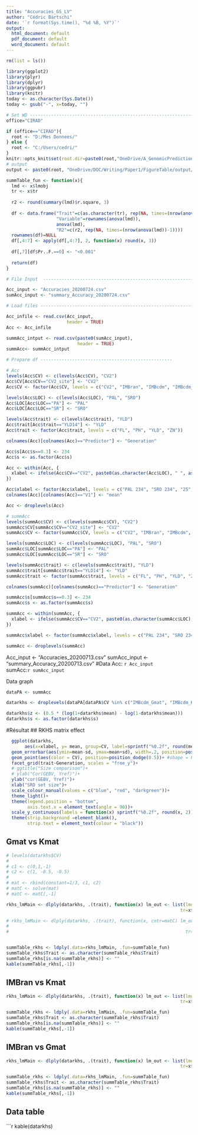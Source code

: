 ```yaml
---
title: "Accuracies_GS_LV"
author: "Cédric Bärtschi"
date: '`r format(Sys.time(), "%d %B, %Y")`'
output:
  html_document: default
  pdf_document: default
  word_document: default
---
```


```r
rm(list = ls())

library(ggplot2)
library(plyr)
library(dplyr)
library(ggpubr)
library(knitr)
today <- as.character(Sys.Date())
today <- gsub("-", x=today, "")

# Set WD ------------------------------------------------------------------
office="CIRAD"

if (office=="CIRAD"){
  root <- "D:/Mes Donnees/"
} else {
  root <- "C:/Users/cedri/"
}
knitr::opts_knit$set(root.dir=paste0(root,"OneDrive/A_GenomicPrediction/PredictionASReml/GS_VL/S02S03_rerun/"))
# output
output <- paste0(root, "OneDrive/DOC/Writing/Paper1/FigureTable/output/")

```


```r
summTable_fun <- function(x){
  lmd <- x$lmobj
  tr <- x$tr
  
  r2 <- round(summary(lmd)$r.square, 3)
  
  df <- data.frame("Trait"=c(as.character(tr), rep(NA, times=(nrow(anova(lmd))-1))),
                   "Variable"=rownames(anova(lmd)),
                   anova(lmd),
                   "R2"=c(r2, rep(NA, times=(nrow(anova(lmd))-1))))
  rownames(df)=NULL
  df[,4:7] <- apply(df[,4:7], 2, function(x) round(x, 3))
  
  df[,7][df$Pr..F.==0] <- "<0.001"
  
  return(df)
}
```


```r
# File Input  -------------------------------------------------------------

Acc_input <- "Accuracies_20200724.csv"
sumAcc_input <- "summary_Accuracy_20200724.csv"

# Load files --------------------------------------------------------------

Acc_infile <- read.csv(Acc_input,
                       header = TRUE)
Acc <- Acc_infile

summAcc_intput <- read.csv(paste0(sumAcc_input),
                           header = TRUE)
summAcc<- summAcc_intput

# Prepare df --------------------------------------------------

# Acc
levels(Acc$CV) <- c(levels(Acc$CV), "CV2")
Acc$CV[Acc$CV=="CV2_site"] <- "CV2"
Acc$CV <- factor(Acc$CV, levels = c("CV2", "IMBran", "IMBcdm", "IMBcdm_Gmat", "IMBcdm_Kmat"))

levels(Acc$LOC) <- c(levels(Acc$LOC), "PAL", "SRO")
Acc$LOC[Acc$LOC=="PA"] <- "PAL"
Acc$LOC[Acc$LOC=="SR"] <- "SRO"

levels(Acc$trait) <- c(levels(Acc$trait), "YLD")
Acc$trait[Acc$trait=="YLD14"] <- "YLD"
Acc$trait <- factor(Acc$trait, levels = c("FL", "PH", "YLD", "ZN"))

colnames(Acc)[colnames(Acc)=="Predictor"] <- "Generation"

Acc$s[Acc$s==0.3] <- 234
Acc$s <- as.factor(Acc$s)

Acc <- within(Acc, {
  xlabel <- ifelse(Acc$CV=="CV2", paste0(as.character(Acc$LOC), " ", as.character(Acc$s)), as.character(Acc$s))
})

Acc$xlabel <- factor(Acc$xlabel, levels = c("PAL 234", "SRO 234", "25", "50", "100", "200"))
colnames(Acc)[colnames(Acc)=="V1"] <- "mean"

Acc <- droplevels(Acc)

# summAcc
levels(summAcc$CV) <- c(levels(summAcc$CV), "CV2")
summAcc$CV[summAcc$CV=="CV2_site"] <- "CV2"
summAcc$CV <- factor(summAcc$CV, levels = c("CV2", "IMBran", "IMBcdm", "IMBcdm_Gmat", "IMBcdm_Kmat"))

levels(summAcc$LOC) <- c(levels(summAcc$LOC), "PAL", "SRO")
summAcc$LOC[summAcc$LOC=="PA"] <- "PAL"
summAcc$LOC[summAcc$LOC=="SR"] <- "SRO"

levels(summAcc$trait) <- c(levels(summAcc$trait), "YLD")
summAcc$trait[summAcc$trait=="YLD14"] <- "YLD"
summAcc$trait <- factor(summAcc$trait, levels = c("FL", "PH", "YLD", "ZN"))

colnames(summAcc)[colnames(summAcc)=="Predictor"] <- "Generation"

summAcc$s[summAcc$s==0.3] <- 234
summAcc$s <- as.factor(summAcc$s)

summAcc <- within(summAcc, {
  xlabel <- ifelse(summAcc$CV=="CV2", paste0(as.character(summAcc$LOC), " ", as.character(summAcc$s)), as.character(summAcc$s))
})

summAcc$xlabel <- factor(summAcc$xlabel, levels = c("PAL 234", "SRO 234", "25", "50", "100", "200"))

summAcc <- droplevels(summAcc)

```
Acc_input <- "Accuracies_20200713.csv"
sumAcc_input <- "summary_Accuracy_20200713.csv"
#Data
Acc: `r Acc_input`  
sumAcc:`r sumAcc_input`


Data graph
```r
dataPA <- summAcc

datarkhs <- droplevels(dataPA[dataPA$CV %in% c("IMBcdm_Gmat", "IMBcdm_Kmat", "IMBran") & dataPA$method=="RKHS",])

datarkhs$z <- (0.5 * (log(1+datarkhs$mean) - log(1-datarkhs$mean)))
datarkhs$s <- as.factor(datarkhs$s)
```

#Résultat
## RKHS matrix effect
```r
  ggplot(datarkhs, 
       aes(x=xlabel, y= mean, group=CV, label=sprintf("%0.2f", round(mean, digits = 2))))+
  geom_errorbar(aes(ymin=mean-sd, ymax=mean+sd), width=.2, position=position_dodge(0.5))+
  geom_point(aes(color = CV), position=position_dodge(0.5))+ #shape = Proxy
  facet_grid(trait~Generation, scales = "free_y")+
  # ggtitle("Size comparison")+
  # ylab("Cor(GEBV, Yref)")+
  ylab("cor(GEBV, Yref)")+
  xlab("SRO set size")+
  scale_colour_manual(values = c("blue", "red", "darkgreen"))+
  theme_light()+
  theme(legend.position = "bottom",
        axis.text.x = element_text(angle = 90))+
  scale_y_continuous(labels = function(x) sprintf("%0.2f", round(x, 2)))+
  theme(strip.background =element_blank(),
        strip.text = element_text(colour = "black"))
```

## Gmat vs Kmat
```r
# levels(datarkhs$CV)
# 
# c1 <- c(0,1,-1)
# c2 <- c(1, -0.5, -0.5)
# 
# mat <- rbind(constant=1/3, c1, c2)
# matC <- solve(mat)
# matC <- matC[,-1]

rkhs_lmMain <- dlply(datarkhs, .(trait), function(x) lm_out <- list(lmobj=lm(z ~ Generation + CV + s, data =x[x$CV!="IMBran",]),
                                                                  tr=x$trait[1]))

# rkhs_lmMain <- dlply(datarkhs, .(trait), function(x, cntr=matC) lm_out <- list(lmobj=lm(z ~ Generation + CV + s, 
#                                                                                         data =x),
#                                                                   tr=x$trait[1]))


summTable_rkhs <- ldply(.data=rkhs_lmMain, .fun=summTable_fun)
summTable_rkhs$Trait <- as.character(summTable_rkhs$Trait)
summTable_rkhs[is.na(summTable_rkhs)] <- ""
kable(summTable_rkhs[,-1])

```

## IMBran vs Kmat  
```r
rkhs_lmMain <- dlply(datarkhs, .(trait), function(x) lm_out <- list(lmobj=lm(z ~ Generation + CV + s, data =x[x$CV!="IMBcdm_Gmat",]),
                                                                  tr=x$trait[1]))

summTable_rkhs <- ldply(.data=rkhs_lmMain, .fun=summTable_fun)
summTable_rkhs$Trait <- as.character(summTable_rkhs$Trait)
summTable_rkhs[is.na(summTable_rkhs)] <- ""
kable(summTable_rkhs[,-1])
```

## IMBran vs Gmat  
```r
rkhs_lmMain <- dlply(datarkhs, .(trait), function(x) lm_out <- list(lmobj=lm(z ~ Generation + CV + s, data =x[x$CV!="IMBcdm_Kmat",]),
                                                                  tr=x$trait[1]))

summTable_rkhs <- ldply(.data=rkhs_lmMain, .fun=summTable_fun)
summTable_rkhs$Trait <- as.character(summTable_rkhs$Trait)
summTable_rkhs[is.na(summTable_rkhs)] <- ""
kable(summTable_rkhs[,-1])
```

## Data table
```r
kable(datarkhs)
